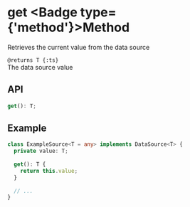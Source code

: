 
# get <Badge type={'method'}>Method</Badge>

Retrieves the current value from the data source

`@returns T {:ts}`  
The data source value

## API

```ts copy
get(): T;
```

## Example

```ts copy
class ExampleSource<T = any> implements DataSource<T> {
  private value: T;
  
  get(): T {
    return this.value;
  }
  
  // ...
}
```
